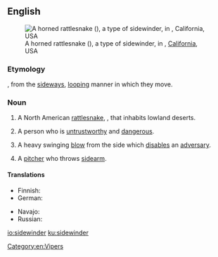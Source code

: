 ==English==
{{wikipedia}}
[[File:Crotalus cerastes mesquite springs CA-2.jpg|thumb|A horned rattlesnake (''{{w|Crotalus cerastes}}''), a type of sidewinder, in {{w|Death Valley National Park}}, [[California]], USA]]

===Etymology===
{{compound|side|winder|lang=en}}, from the [[sideways]], [[looping]] manner in which they move.

===Noun===
{{en-noun}}

# A North American [[rattlesnake]], {{taxlink|Crotalus cerastes|species|noshow=1}}, that inhabits lowland deserts.
# {{label|en|slang}} A person who is [[untrustworthy]] and [[dangerous]].
# {{label|en|slang|dated}} A heavy swinging [[blow]] from the side which [[disable]]s an [[adversary]].
# {{lb|en|baseball|colloquial}} A [[pitcher]] who throws [[sidearm]].

====Translations====
{{trans-top|Snake ''Crotalus cerastes''}}
* Finnish: {{t|fi|sarvikalkkarokäärme}}
* German: {{t|de|Seitenwinder-Klapperschlange|f}}
{{trans-mid}}
* Navajo: {{t|nv|tłʼiish bichóhí}}
* Russian: {{t|ru|рога́тая грему́чая змея́|f}}
{{trans-bottom}}

[[Category:en:Vipers]]

[[io:sidewinder]]
[[ku:sidewinder]]